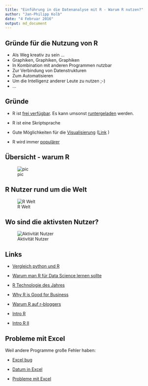 ```yaml
---
title: "Einführung in die Datenanalyse mit R - Warum R nutzen?"
author: "Jan-Philipp Kolb"
date: "4 Februar 2016"
output: md_document
---
```


## Gründe für die Nutzung von R

- Als Weg kreativ zu sein ...
- Graphiken, Graphiken, Graphiken
- In Kombination mit anderen Programmen nutzbar
- Zur Verbindung von Datenstrukturen
- Zum Automatisieren
- Um die Intelligenz anderer Leute zu nutzen ;-)
- ...


## Gründe

- R ist [frei verfügbar](http://www.inside-r.org/why-use-r). Es kann umsonst [runtergeladen](http://mirrors.softliste.de/cran/) werden.

- R ist eine Skriptsprache 
- Gute Möglichkeiten für die [Visualisierung](http://research.stowers-institute.org/efg/R/) ([Link](http://www.sr.bham.ac.uk/~ajrs/R/r-gallery.html) )

- R wird immer [populärer](https://twitter.com/josiahjdavis/status/559778930476220418)

## Übersicht - warum R

![pic](http://d287f0h5fel5hu.cloudfront.net/blog/wp-content/uploads/2013/06/bar-learn-r-img11.png)

## R Nutzer rund um die Welt

![R Welt](http://revolution-computing.typepad.com/.a/6a010534b1db25970b0191035099d8970c-pi)

## Wo sind die aktivsten Nutzer?

![Aktivität Nutzer](http://spatial.ly/wp-content/uploads/2013/06/r_activity.png)


## Links

- [Vergleich python und R](http://www.dataschool.io/python-or-r-for-data-science/)

- [Warum man R für Data Science lernen sollte](http://www.r-bloggers.com/why-you-should-learn-r-first-for-data-science/)

- [R Technologie des Jahres](http://www.r-bloggers.com/rstudio-infoworld-2015-technology-of-the-year-award-recipient/)

- [Why R is Good for Business](http://www.fastcolabs.com/3030063/why-the-r-programming-language-is-good-for-business) 

- [Warum R auf r-bloggers](http://www.r-bloggers.com/why-use-r/)

- [Intro R](http://www.ats.ucla.edu/stat/r/seminars/intro.htm)

- [Intro R II](http://www.ats.ucla.edu/stat/r/sk/)

## Probleme mit Excel

Weil andere Programme große Fehler haben:

- [Excel bug](http://blog.revolutionanalytics.com/2013/02/did-an-excel-error-bring-down-the-london-whale.html)

- [Datum in Excel](https://coffeehouse.dataone.org/2014/04/09/abandon-all-hope-ye-who-enter-dates-in-excel/)

- [Probleme mit Excel](http://www.biomedcentral.com/1471-2105/5/80)

